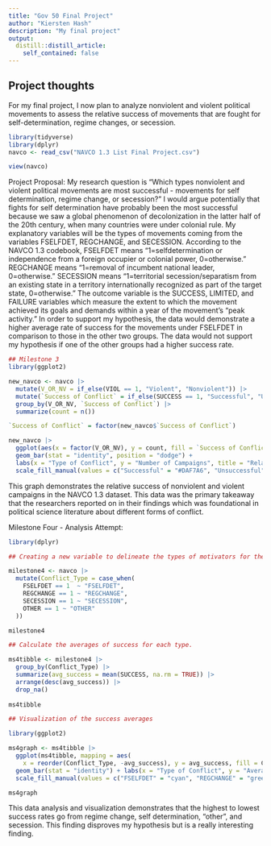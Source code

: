 ```yaml
---
title: "Gov 50 Final Project"
author: "Kiersten Hash"
description: "My final project"
output:
  distill::distill_article:
    self_contained: false
---
```


## Project thoughts

For my final project, I now plan to analyze nonviolent and violent political movements to assess the relative success of movements that are fought for self-determination, regime changes, or secession. 

```r
library(tidyverse)
library(dplyr)
navco <- read_csv("NAVCO 1.3 List Final Project.csv")

view(navco)
```
Project Proposal: My research question is "Which types nonviolent and violent political movements are most successful - movements for self determination, regime change, or secession?" I would argue potentially that fights for self determination have probably been the most successful because we saw a global phenomenon of decolonization in the latter half of the 20th century, when many countries were under colonial rule. My explanatory variables will be the types of movements coming from the variables FSELFDET, REGCHANGE, and SECESSION. According to the NAVCO 1.3 codebook, FSELFDET means "1=selfdetermination or independence from a foreign occupier or colonial power, 0=otherwise." REGCHANGE means "1=removal of incumbent national leader, 0=otherwise." SECESSION means "1=territorial secession/separatism from an existing state in a territory internationally recognized as part of the target state, 0=otherwise." The outcome variable is the SUCCESS, LIMITED, and FAILURE variables which measure the extent to which the movement achieved its goals and demands within a year of the movement's "peak activity." In order to support my hypothesis, the data would demonstrate a higher average rate of success for the movements under FSELFDET in comparison to those in the other two groups. The data would not support my hypothesis if one of the other groups had a higher success rate.

```r
## Milestone 3
library(ggplot2)

new_navco <- navco |>
  mutate(V_OR_NV = if_else(VIOL == 1, "Violent", "Nonviolent")) |>
  mutate(`Success of Conflict` = if_else(SUCCESS == 1, "Successful", "Unsuccessful")) |>
  group_by(V_OR_NV, `Success of Conflict`) |>
  summarize(count = n())

`Success of Conflict` = factor(new_navco$`Success of Conflict`)

new_navco |>
  ggplot(aes(x = factor(V_OR_NV), y = count, fill = `Success of Conflict`)) +
  geom_bar(stat = "identity", position = "dodge") +
  labs(x = "Type of Conflict", y = "Number of Campaigns", title = "Relative Success of Nonviolent and Violent Campaigns") +
  scale_fill_manual(values = c("Successful" = "#DAF7A6", "Unsuccessful" = "#C70039"))
```
This graph demonstrates the relative success of nonviolent and violent campaigns in the NAVCO 1.3 dataset. This data was the primary takeaway that the researchers reported on in their findings which was foundational in political science literature about different forms of conflict.

Milestone Four - Analysis Attempt:

```r
library(dplyr)

## Creating a new variable to delineate the types of motivators for the conflict.

milestone4 <- navco |>
  mutate(Conflict_Type = case_when(
    FSELFDET == 1  ~ "FSELFDET", 
    REGCHANGE == 1 ~ "REGCHANGE",
    SECESSION == 1 ~ "SECESSION",
    OTHER == 1 ~ "OTHER"
  ))

milestone4
```

```r
## Calculate the averages of success for each type.

ms4tibble <- milestone4 |>
  group_by(Conflict_Type) |>
  summarize(avg_success = mean(SUCCESS, na.rm = TRUE)) |>
  arrange(desc(avg_success)) |>
  drop_na()
  
ms4tibble
```

```r
## Visualization of the success averages

library(ggplot2)

ms4graph <- ms4tibble |>
  ggplot(ms4tibble, mapping = aes(
    x = reorder(Conflict_Type, -avg_success), y = avg_success, fill = Conflict_Type)) +
  geom_bar(stat = "identity") + labs(x = "Type of Conflict", y = "Average Success Rate") + 
  scale_fill_manual(values = c("FSELFDET" = "cyan", "REGCHANGE" = "green", "SECESSION" = "pink", "OTHER" = "purple"))

ms4graph
```
This data analysis and visualization demonstrates that the highest to lowest success rates go from regime change, self determination, "other", and secession. This finding disproves my hypothesis but is a really interesting finding.
